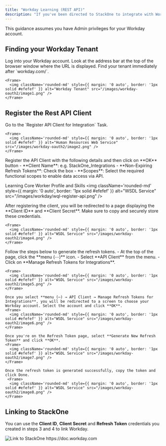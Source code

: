 ```yaml
---
title: "Workday Learning (REST API)"
description: "If you've been directed to StackOne to integrate with Workday Learning (REST API), the following steps will help you understand the process and any necessary actions to configure successful integration."
---
```



<Warning>
  This guidance assumes you have Admin privileges for your Workday account.
</Warning>

## Finding your Workday Tenant

<Steps>
  <Step title="Log into Workday">
    Log into your Workday account. Look at the address bar at the top of the browser window where the URL is displayed. Find your tenant immediately after `workday.com/`.

    <Frame>
      <img className='rounded-md' style={{ margin: '0 auto', border: '1px solid #efefef' }} alt="Workday Tenant" src="/images/workday-oauth2/image1.png" />
    </Frame>
  </Step>
</Steps>

## Register the Rest API Client

<Steps>
  <Step title="Go to Register API Client">
    Go to the `Register API Client for Integration` Task.

    <Frame>
      <img className='rounded-md' style={{ margin: '0 auto', border: '1px solid #efefef' }} alt="Human Resources Web Service" src="/images/workday-oauth2/image2.png" />
    </Frame>
  </Step>

  <Step title="Register API Client">
    Register the API Client with the following details and then click on **OK** button
    - **Client Name**: e.g. StackOne_Integrations
    - **Non-Expiring Refresh Tokens**: Check the box
    - **Scopes**: Select the required functional scopes to enable data access via API.

Learning Core
Worker Profile and Skills
    <Frame>
      <img className='rounded-md' style={{ margin: '0 auto', border: '1px solid #efefef' }} alt="WSDL Service" src="/images/workday/wql-register-api.png" />
    </Frame>
  </Step>

  <Step title="Copy the credentials">
    After registering the client, you will be redirected to a page displaying the **Client ID** and **Client Secret**. Make sure to copy and securely store these credentials.

    <Frame>
      <img className='rounded-md' style={{ margin: '0 auto', border: '1px solid #efefef' }} alt="WSDL Service" src="/images/workday-oauth2/image4.png" />
    </Frame>
  </Step>

   <Step title="Generate the Refresh token">
    Follow the steps below to generate the refresh tokens.
    - At the top of the page, click the **menu (⋯)** icon.
    - Select **API Client** from the menu.
    - Click on **Manage Refresh Tokens for Integrations**.

    <Frame>
      <img className='rounded-md' style={{ margin: '0 auto', border: '1px solid #efefef' }} alt="WSDL Service" src="/images/workday-oauth2/image5.png" />
    </Frame>

    Once you select **menu (⋯) → API Client → Manage Refresh Tokens for Integrations**, you will be redirected to a screen to choose your Workday account. Select the account and click **OK**.
    <Frame>
      <img className='rounded-md' style={{ margin: '0 auto', border: '1px solid #efefef' }} alt="WSDL Service" src="/images/workday-oauth2/image6.png" />
    </Frame>

    Once you're on the Refresh Token page, select **Generate New Refresh Token** and click **OK**.
    <Frame>
      <img className='rounded-md' style={{ margin: '0 auto', border: '1px solid #efefef' }} alt="WSDL Service" src="/images/workday-oauth2/image7.png" />
    </Frame>

    Once the refresh token is generated successfully, copy the token and click Done.
     <Frame>
      <img className='rounded-md' style={{ margin: '0 auto', border: '1px solid #efefef' }} alt="WSDL Service" src="/images/workday-oauth2/image8.png" />
    </Frame>
  </Step>
</Steps>

## Linking to StackOne

You can use the **Client ID**, **Client Secret** and **Refresh Token** credentials you created in steps 3 and 4 to link Workday.

<Frame>
  <img className='rounded-md' style={{ margin: '0 auto', border: '1px solid #efefef' }} alt="Link to StackOne" src="/images/workday/wql-connect-account.png" />
</Frame>

<IntegrationFooter />

<Card title="Useful Links" icon="link" href="https://doc.workday.com">
    https://doc.workday.com
</Card>
